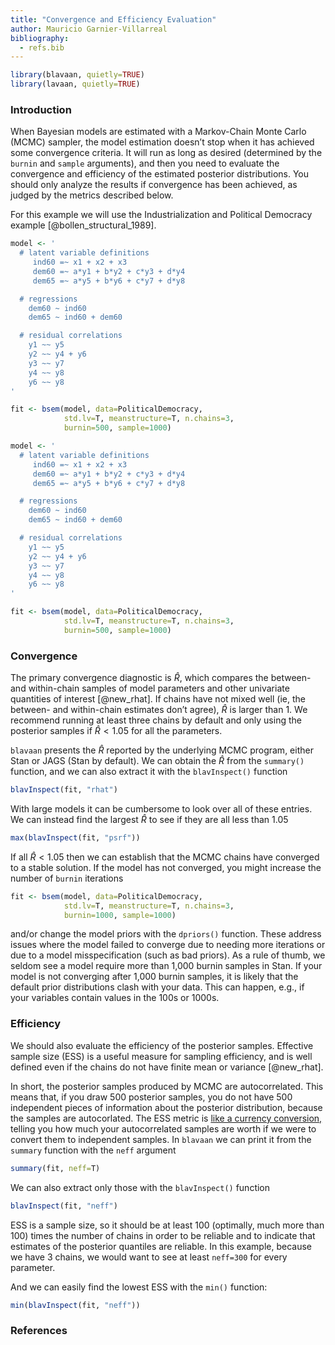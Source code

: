 ```yaml
---
title: "Convergence and Efficiency Evaluation"
author: Mauricio Garnier-Villarreal
bibliography:
  - refs.bib
---
```


```r
library(blavaan, quietly=TRUE)
library(lavaan, quietly=TRUE)
```

### Introduction 

When Bayesian models are estimated with a Markov-Chain Monte Carlo (MCMC) sampler, the model estimation doesn't stop when it has achieved some convergence criteria. It will run as long as desired (determined by the `burnin` and `sample` arguments), and then you need to evaluate the convergence and efficiency of the estimated posterior distributions. You should only analyze the results if convergence has been achieved, as judged by the metrics described below.

For this example we will use the Industrialization and Political Democracy example [@bollen_structural_1989]. 

```r
model <- '
  # latent variable definitions
     ind60 =~ x1 + x2 + x3
     dem60 =~ a*y1 + b*y2 + c*y3 + d*y4
     dem65 =~ a*y5 + b*y6 + c*y7 + d*y8

  # regressions
    dem60 ~ ind60
    dem65 ~ ind60 + dem60

  # residual correlations
    y1 ~~ y5
    y2 ~~ y4 + y6
    y3 ~~ y7
    y4 ~~ y8
    y6 ~~ y8
'

fit <- bsem(model, data=PoliticalDemocracy,
            std.lv=T, meanstructure=T, n.chains=3,
            burnin=500, sample=1000)
```

```r
model <- '
  # latent variable definitions
     ind60 =~ x1 + x2 + x3
     dem60 =~ a*y1 + b*y2 + c*y3 + d*y4
     dem65 =~ a*y5 + b*y6 + c*y7 + d*y8

  # regressions
    dem60 ~ ind60
    dem65 ~ ind60 + dem60

  # residual correlations
    y1 ~~ y5
    y2 ~~ y4 + y6
    y3 ~~ y7
    y4 ~~ y8
    y6 ~~ y8
'

fit <- bsem(model, data=PoliticalDemocracy,
            std.lv=T, meanstructure=T, n.chains=3,
            burnin=500, sample=1000)
```


### Convergence 

The primary convergence diagnostic is $\hat{R}$, which compares the between- and within-chain samples of model parameters and other univariate quantities of interest [@new_rhat]. If chains have not mixed well (ie, the between- and within-chain estimates don't agree), $\hat{R}$ is larger than 1. We recommend running at least three chains by default and only using the posterior samples if $\hat{R} < 1.05$ for all the parameters. 

```blavaan``` presents the $\hat{R}$ reported by the underlying MCMC program, either Stan or JAGS (Stan by default). We can obtain the $\hat{R}$ from the ```summary()``` function, and we can also extract it with the ```blavInspect()``` function

```r
blavInspect(fit, "rhat")
```

With large models it can be cumbersome to look over all of these entries. We can instead find the largest $\hat{R}$ to see if they are all less than $1.05$

```r
max(blavInspect(fit, "psrf"))
```

If all $\hat{R} < 1.05$ then we can establish that the MCMC chains have converged to a stable solution. If the model has not converged, you might increase the number of ```burnin``` iterations 

```r
fit <- bsem(model, data=PoliticalDemocracy,
            std.lv=T, meanstructure=T, n.chains=3,
            burnin=1000, sample=1000)
```

and/or change the model priors with the ```dpriors()``` function. These address issues where the model failed to converge due to needing more iterations or due to a model misspecification (such as bad priors). As a rule of thumb, we seldom see a model require more than 1,000 burnin samples in Stan. If your model is not converging after 1,000 burnin samples, it is likely that the default prior distributions clash with your data. This can happen, e.g., if your variables contain values in the 100s or 1000s.

### Efficiency

We should also evaluate the efficiency of the posterior samples. Effective sample size (ESS) is a useful measure for sampling efficiency, and is well defined even if the chains do not have finite mean or variance [@new_rhat].

In short, the posterior samples produced by MCMC are autocorrelated. This means that, if you draw 500 posterior samples, you do not have 500 independent pieces of information about the posterior distribution, because the samples are autocorlated. The ESS metric is <a href="https://www.johndcook.com/blog/2017/06/27/effective-sample-size-for-mcmc/">like a currency conversion,</a> telling you how much your autocorrelated samples are worth if we were to convert them to independent samples. In ```blavaan``` we can print it from the ```summary``` function with the ```neff``` argument

```r
summary(fit, neff=T)
```

We can also extract only those with the ```blavInspect()``` function

```r
blavInspect(fit, "neff")
```

ESS is a sample size, so it should be at least 100 (optimally, much more than 100) times the number of chains in order to be reliable and to indicate that estimates of the posterior quantiles are reliable. In this example, because we have 3 chains, we would want to see at least ```neff=300``` for every parameter. 

And we can easily find the lowest ESS with the ```min()``` function:

```r
min(blavInspect(fit, "neff"))
```


### References
